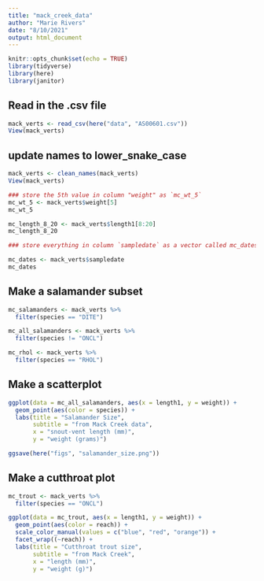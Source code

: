 ```yaml
---
title: "mack_creek_data"
author: "Marie Rivers"
date: "8/10/2021"
output: html_document
---
```


```r
knitr::opts_chunk$set(echo = TRUE)
library(tidyverse)
library(here)
library(janitor)
```

## Read in the .csv file
```r
mack_verts <- read_csv(here("data", "AS00601.csv"))
View(mack_verts)
```

## update names to lower_snake_case
```r
mack_verts <- clean_names(mack_verts)
View(mack_verts)
```

```r
### store the 5th value in column "weight" as `mc_wt_5`
mc_wt_5 <- mack_verts$weight[5]
mc_wt_5

mc_length_8_20 <- mack_verts$length1[8:20]
mc_length_8_20

### store everything in column `sampledate` as a vector called mc_dates

mc_dates <- mack_verts$sampledate
mc_dates
```
## Make a salamander subset
```r
mc_salamanders <- mack_verts %>% 
  filter(species == "DITE")

mc_all_salamanders <- mack_verts %>% 
  filter(species != "ONCL")

mc_rhol <- mack_verts %>% 
  filter(species == "RHOL")
```
## Make a scatterplot
```r
ggplot(data = mc_all_salamanders, aes(x = length1, y = weight)) +
  geom_point(aes(color = species)) +
  labs(title = "Salamander Size",
       subtitle = "from Mack Creek data",
       x = "snout-vent length (mm)",
       y = "weight (grams)")

ggsave(here("figs", "salamander_size.png"))
```
## Make a cutthroat plot
```r
mc_trout <- mack_verts %>% 
  filter(species == "ONCL")

ggplot(data = mc_trout, aes(x = length1, y = weight)) +
  geom_point(aes(color = reach)) +
  scale_color_manual(values = c("blue", "red", "orange")) +
  facet_wrap((~reach)) +
  labs(title = "Cutthroat trout size",
       subtitle = "from Mack Creek",
       x = "length (mm)",
       y = "weight (g)")

```
